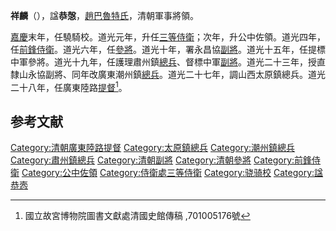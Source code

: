 {{Otheruses|祥麟|other=同名或類似名的其它條目描述}}
'''祥麟'''（{{bd|？||1850年|catIdx=}}），諡'''恭愨'''，[[趙巴魯特氏|趙巴魯特氏]]，清朝軍事將領。

[[嘉慶|嘉慶]]末年，任驍騎校。道光元年，升任[[三等侍衛|三等侍衛]]；次年，升公中佐領。道光四年，任[[前鋒侍衛|前鋒侍衛]]。道光六年，任[[參將|參將]]。道光十年，署永昌協[[副將|副將]]。道光十五年，任提標中軍參將。道光十九年，任護理肅州鎮[[總兵|總兵]]、督標中軍[[副將|副將]]。道光二十三年，授直隸山永協副將、同年改廣東潮州鎮[[總兵|總兵]]。道光二十七年，調山西太原鎮總兵。道光二十八年，任廣東陸路[[提督|提督]]<ref>國立故宮博物院圖書文獻處清國史館傳稿 ,701005176號</ref>。

==参考文献==
{{reflist}}
{{清朝官员小作品}}
[[Category:清朝廣東陸路提督|Category:清朝廣東陸路提督]]
[[Category:太原鎮總兵|Category:太原鎮總兵]]
[[Category:潮州鎮總兵|Category:潮州鎮總兵]]
[[Category:肅州鎮總兵|Category:肅州鎮總兵]]
[[Category:清朝副將|Category:清朝副將]]
[[Category:清朝參將|Category:清朝參將]]
[[Category:前鋒侍衛|Category:前鋒侍衛]]
[[Category:公中佐領|Category:公中佐領]]
[[Category:侍衛處三等侍衛|Category:侍衛處三等侍衛]]
[[Category:骁骑校|Category:骁骑校]]
[[Category:諡恭悫|Category:諡恭悫]]
